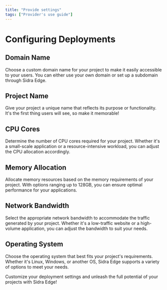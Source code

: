 ```yaml
---
title: "Provide settings"
tags: ["Provider's use guide"]
---
```


# Configuring Deployments

## Domain Name

Choose a custom domain name for your project to make it easily accessible to your users. You can either use your own domain or set up a subdomain through Sidra Edge.

## Project Name

Give your project a unique name that reflects its purpose or functionality. It's the first thing users will see, so make it memorable!

## CPU Cores

Determine the number of CPU cores required for your project. Whether it's a small-scale application or a resource-intensive workload, you can adjust the CPU allocation accordingly.

## Memory Allocation

Allocate memory resources based on the memory requirements of your project. With options ranging up to 128GB, you can ensure optimal performance for your applications.

## Network Bandwidth

Select the appropriate network bandwidth to accommodate the traffic generated by your project. Whether it's a low-traffic website or a high-volume application, you can adjust the bandwidth to suit your needs.

## Operating System

Choose the operating system that best fits your project's requirements. Whether it's Linux, Windows, or another OS, Sidra Edge supports a variety of options to meet your needs.

Customize your deployment settings and unleash the full potential of your projects with Sidra Edge!
